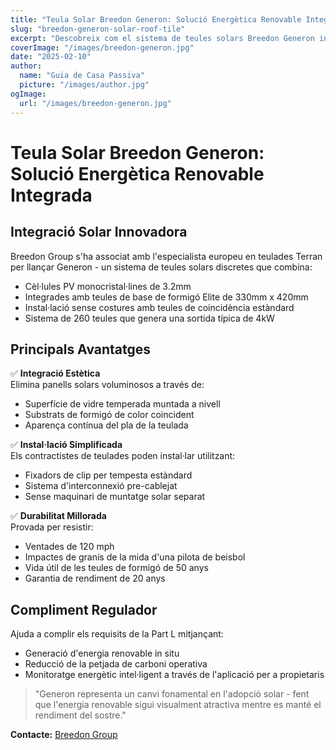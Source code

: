 ```yaml
---
title: "Teula Solar Breedon Generon: Solució Energètica Renovable Integrada"
slug: "breedon-generon-solar-roof-tile"
excerpt: "Descobreix com el sistema de teules solars Breedon Generon integra la generació d'energia renovable amb l'estètica tradicional de les teulades."
coverImage: "/images/breedon-generon.jpg"
date: "2025-02-10"
author:
  name: "Guia de Casa Passiva"
  picture: "/images/author.jpg"
ogImage:
  url: "/images/breedon-generon.jpg"
---
```


# Teula Solar Breedon Generon: Solució Energètica Renovable Integrada

## Integració Solar Innovadora

Breedon Group s'ha associat amb l'especialista europeu en teulades Terran per llançar Generon - un sistema de teules solars discretes que combina:

- Cèl·lules PV monocristal·lines de 3.2mm
- Integrades amb teules de base de formigó Elite de 330mm x 420mm
- Instal·lació sense costures amb teules de coincidència estàndard
- Sistema de 260 teules que genera una sortida típica de 4kW

## Principals Avantatges

✅ **Integració Estètica**  
Elimina panells solars voluminosos a través de:
- Superfície de vidre temperada muntada a nivell
- Substrats de formigó de color coincident
- Aparença contínua del pla de la teulada

✅ **Instal·lació Simplificada**  
Els contractistes de teulades poden instal·lar utilitzant:
- Fixadors de clip per tempesta estàndard
- Sistema d'interconnexió pre-cablejat
- Sense maquinari de muntatge solar separat

✅ **Durabilitat Millorada**  
Provada per resistir:
- Ventades de 120 mph
- Impactes de granís de la mida d'una pilota de beisbol
- Vida útil de les teules de formigó de 50 anys
- Garantia de rendiment de 20 anys

## Compliment Regulador

Ajuda a complir els requisits de la Part L mitjançant:
- Generació d'energia renovable in situ
- Reducció de la petjada de carboni operativa
- Monitoratge energètic intel·ligent a través de l'aplicació per a propietaris

> "Generon representa un canvi fonamental en l'adopció solar - fent que l'energia renovable sigui visualment atractiva mentre es manté el rendiment del sostre."  

**Contacte:** [Breedon Group](https://www.breedongroup.com)